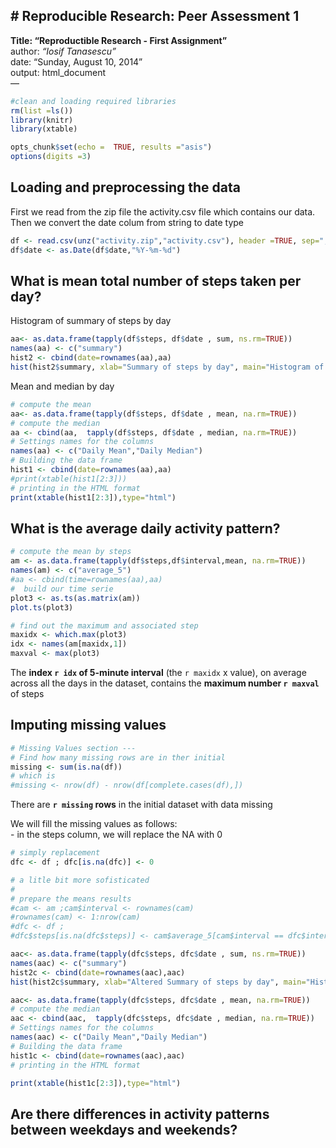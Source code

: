 # Reproducible Research: Peer Assessment 1
---
**Title: "Reproductible Research - First Assignment"**  
author: *"Iosif Tanasescu"*  
date: "Sunday, August 10, 2014"  
output: html_document  
---
<!--
     In order to see this html file paste in your browser the following link
     http://htmlpreview.github.io/?https://raw.githubusercontent.com/iositan/RepData_PeerAssessment1/master/PA1_template.html
-->
```r
#clean and loading required libraries
rm(list =ls())
library(knitr)
library(xtable)
```

<!-- 
    Here we are ensuring the echo is always ON 
    This code is hidden in HTML output -->
    
```r
opts_chunk$set(echo =  TRUE, results ="asis")
options(digits =3)
```

## Loading and preprocessing the data  

First we read from the zip file the activity.csv file which contains our data.  
Then we convert the date colum from string to date type  
<!--Finally discard the NA cases-->

```r
df <- read.csv(unz("activity.zip","activity.csv"), header =TRUE, sep=",")
df$date <- as.Date(df$date,"%Y-%m-%d")
```

## What is mean total number of steps taken per day?

Histogram of summary of steps by day  
```r
aa<- as.data.frame(tapply(df$steps, df$date , sum, ns.rm=TRUE))
names(aa) <- c("summary") 
hist2 <- cbind(date=rownames(aa),aa)
hist(hist2$summary, xlab="Summary of steps by day", main="Histogram of summary of steps on a daily basis")
```

Mean and median by day  
```r
# compute the mean
aa<- as.data.frame(tapply(df$steps, df$date , mean, na.rm=TRUE))
# compute the median
aa <- cbind(aa,  tapply(df$steps, df$date , median, na.rm=TRUE))
# Settings names for the columns
names(aa) <- c("Daily Mean","Daily Median") 
# Building the data frame 
hist1 <- cbind(date=rownames(aa),aa)
#print(xtable(hist1[2:3]))
# printing in the HTML format
print(xtable(hist1[2:3]),type="html")
```

## What is the average daily activity pattern?
```r
# compute the mean by steps 
am <- as.data.frame(tapply(df$steps,df$interval,mean, na.rm=TRUE))
names(am) <- c("average_5")
#aa <- cbind(time=rownames(aa),aa)
#  build our time serie
plot3 <- as.ts(as.matrix(am))
plot.ts(plot3)
```

```r
# find out the maximum and associated step
maxidx <- which.max(plot3)
idx <- names(am[maxidx,1])
maxval <- max(plot3)
```
The **index `r idx` of 5-minute interval** (the `r maxidx` x value), on average across all the days in the dataset, contains the **maximum number `r maxval`** of steps


## Imputing missing values

```r
# Missing Values section ---
# Find how many missing rows are in ther initial 
missing <- sum(is.na(df))
# which is
#missing <- nrow(df) - nrow(df[complete.cases(df),])
```
There are **`r missing` rows** in the initial dataset with data missing

We will fill the missing values as follows:  
  - in the steps column, we will replace the NA with 0
```r
# simply replacement 
dfc <- df ; dfc[is.na(dfc)] <- 0

# a litle bit more sofisticated
#
# prepare the means results
#cam <- am ;cam$interval <- rownames(cam)
#rownames(cam) <- 1:nrow(cam)
#dfc <- df ;
#dfc$steps[is.na(dfc$steps)] <- cam$average_5[cam$interval == dfc$interval]

aac<- as.data.frame(tapply(dfc$steps, dfc$date , sum, ns.rm=TRUE))
names(aac) <- c("summary") 
hist2c <- cbind(date=rownames(aac),aac)
hist(hist2c$summary, xlab="Altered Summary of steps by day", main="Histogram of altered summary of steps on a daily basis",col="blue")

aac<- as.data.frame(tapply(dfc$steps, dfc$date , mean, na.rm=TRUE))
# compute the median
aac <- cbind(aac,  tapply(dfc$steps, dfc$date , median, na.rm=TRUE))
# Settings names for the columns
names(aac) <- c("Daily Mean","Daily Median") 
# Building the data frame 
hist1c <- cbind(date=rownames(aac),aac)
# printing in the HTML format
```

```r
print(xtable(hist1c[2:3]),type="html")
``` 

## Are there differences in activity patterns between weekdays and weekends? ##
